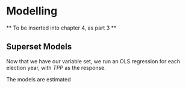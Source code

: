 # Modelling {#ch:Modelling}

** To be inserted into chapter 4, as part 3 **

## Superset Models

Now that we have our variable set, we run an OLS regression for each election year, with $TPP$ as the response.

The models are estimated